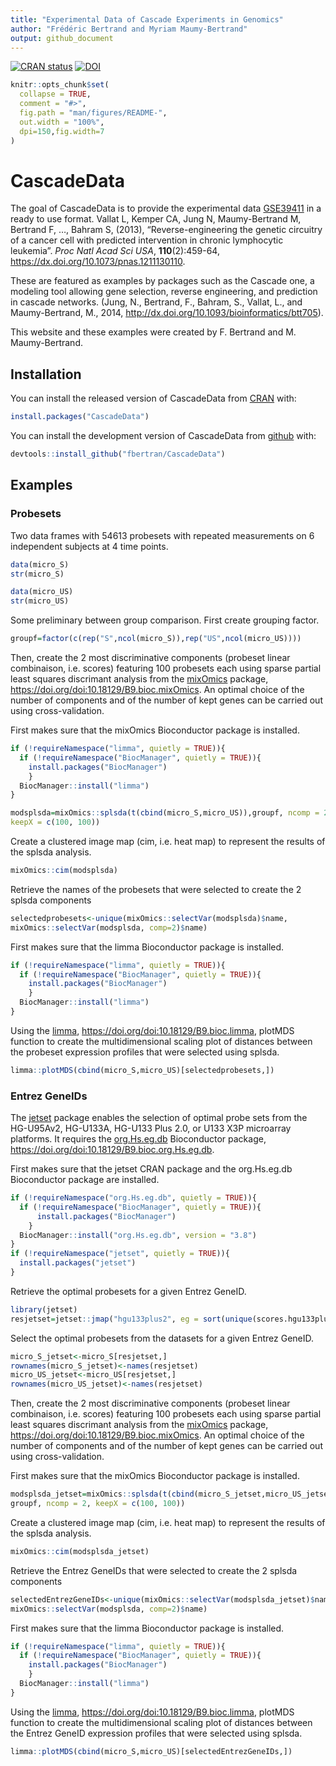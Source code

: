 ```yaml
---
title: "Experimental Data of Cascade Experiments in Genomics"
author: "Frédéric Bertrand and Myriam Maumy-Bertrand"
output: github_document
---
```


[![CRAN status](https://www.r-pkg.org/badges/version/CascadeData)](https://cran.r-project.org/package=CascadeData)
[![DOI](https://zenodo.org/badge/167803258.svg)](https://zenodo.org/badge/latestdoi/167803258)

<!-- README.md is generated from README.Rmd. Please edit that file -->

```r
knitr::opts_chunk$set(
  collapse = TRUE,
  comment = "#>",
  fig.path = "man/figures/README-",
  out.width = "100%",
  dpi=150,fig.width=7
)
```
# CascadeData

The goal of CascadeData is to provide the experimental data [GSE39411](https://www.ncbi.nlm.nih.gov/geo/query/acc.cgi?acc=GSE39411) in a ready to use format. Vallat L, Kemper CA, Jung N, Maumy-Bertrand M, Bertrand F, ..., Bahram S, (2013), "Reverse-engineering the genetic circuitry of a cancer cell with predicted intervention in chronic lymphocytic leukemia". *Proc Natl Acad Sci USA*, **110**(2):459-64, <https://dx.doi.org/10.1073/pnas.1211130110>.

These are featured as examples by packages such as the Cascade one, a modeling tool allowing gene selection, reverse engineering, and prediction in cascade networks. (Jung, N., Bertrand, F., Bahram, S., Vallat, L., and Maumy-Bertrand, M., 2014, <http://dx.doi.org/10.1093/bioinformatics/btt705>).

This website and these examples were created by F. Bertrand and M. Maumy-Bertrand.


## Installation

You can install the released version of CascadeData from [CRAN](https://CRAN.R-project.org) with:

```r
install.packages("CascadeData")
```

You can install the development version of CascadeData from [github](https://github.com) with:

```r
devtools::install_github("fbertran/CascadeData")
```
## Examples

### Probesets
Two data frames with 54613 probesets with repeated measurements on 6 independent subjects at 4 time points.

```r
data(micro_S)
str(micro_S)
```

```r
data(micro_US)
str(micro_US)
```

Some preliminary between group comparison. First create grouping factor.
```r
groupf=factor(c(rep("S",ncol(micro_S)),rep("US",ncol(micro_US))))
```

Then, create the 2 most discriminative components (probeset linear combinaison, i.e. scores) featuring 100 probesets each using sparse partial least squares discrimant analysis from the [mixOmics](https://www.bioconductor.org/packages/release/bioc/html/mixOmics.html) package, [https://doi.org/doi:10.18129/B9.bioc.mixOmics](doi:10.18129/B9.bioc.mixOmics). An optimal choice of the number of components and of the number of kept genes can be carried out using cross-validation.

First makes sure that the mixOmics Bioconductor package is installed.
```r
if (!requireNamespace("limma", quietly = TRUE)){
  if (!requireNamespace("BiocManager", quietly = TRUE)){
    install.packages("BiocManager")
    }
  BiocManager::install("limma")
}
```

```r
modsplsda=mixOmics::splsda(t(cbind(micro_S,micro_US)),groupf, ncomp = 2, 
keepX = c(100, 100))
```

Create a clustered image map (cim, i.e. heat map) to represent the results of the splsda analysis.

```r
mixOmics::cim(modsplsda)
```

Retrieve the names of the probesets that were selected to create the 2 splsda components

```r
selectedprobesets<-unique(mixOmics::selectVar(modsplsda)$name,
mixOmics::selectVar(modsplsda, comp=2)$name)
```

First makes sure that the limma Bioconductor package is installed.
```r
if (!requireNamespace("limma", quietly = TRUE)){
  if (!requireNamespace("BiocManager", quietly = TRUE)){
    install.packages("BiocManager")
    }
  BiocManager::install("limma")
}
```

Using the [limma](http://bioconductor.org/packages/release/bioc/html/limma.html), [https://doi.org/doi:10.18129/B9.bioc.limma](doi:10.18129/B9.bioc.limma), plotMDS function to create the multidimensional scaling plot of distances between the probeset expression profiles that were selected using splsda.
```r
limma::plotMDS(cbind(micro_S,micro_US)[selectedprobesets,])
```

### Entrez GeneIDs

The [jetset](https://cran.r-project.org/package=jetset) package enables the selection of optimal probe sets from the HG-U95Av2, HG-U133A, HG-U133 Plus 2.0, or U133 X3P microarray platforms. It requires the [org.Hs.eg.db](https://bioconductor.org/packages/release/data/annotation/html/org.Hs.eg.db.html) Bioconductor package, [https://doi.org/doi:10.18129/B9.bioc.org.Hs.eg.db](doi:10.18129/B9.bioc.org.Hs.eg.db).


First makes sure that the jetset CRAN package and the org.Hs.eg.db Bioconductor package are installed.
```r
if (!requireNamespace("org.Hs.eg.db", quietly = TRUE)){
  if (!requireNamespace("BiocManager", quietly = TRUE)){
      install.packages("BiocManager")
    }
  BiocManager::install("org.Hs.eg.db", version = "3.8")
}
if (!requireNamespace("jetset", quietly = TRUE)){
  install.packages("jetset")
}
```

Retrieve the optimal probesets for a given Entrez GeneID.
```r
library(jetset)
resjetset=jetset::jmap("hgu133plus2", eg = sort(unique(scores.hgu133plus2$EntrezID)))
```

Select the optimal probesets from the datasets for a given Entrez GeneID.
```r
micro_S_jetset<-micro_S[resjetset,]
rownames(micro_S_jetset)<-names(resjetset)
micro_US_jetset<-micro_US[resjetset,]
rownames(micro_US_jetset)<-names(resjetset)
```

Then, create the 2 most discriminative components (probeset linear combinaison, i.e. scores) featuring 100 probesets each using sparse partial least squares discrimant analysis from the [mixOmics](https://www.bioconductor.org/packages/release/bioc/html/mixOmics.html) package, [https://doi.org/doi:10.18129/B9.bioc.mixOmics](doi:10.18129/B9.bioc.mixOmics). An optimal choice of the number of components and of the number of kept genes can be carried out using cross-validation.

First makes sure that the mixOmics Bioconductor package is installed.
```r
modsplsda_jetset=mixOmics::splsda(t(cbind(micro_S_jetset,micro_US_jetset)), 
groupf, ncomp = 2, keepX = c(100, 100))
```

Create a clustered image map (cim, i.e. heat map) to represent the results of the splsda analysis.

```r
mixOmics::cim(modsplsda_jetset)
```

Retrieve the Entrez GeneIDs that were selected to create the 2 splsda components

```r
selectedEntrezGeneIDs<-unique(mixOmics::selectVar(modsplsda_jetset)$name,
mixOmics::selectVar(modsplsda, comp=2)$name)
```

First makes sure that the limma Bioconductor package is installed.
```r
if (!requireNamespace("limma", quietly = TRUE)){
  if (!requireNamespace("BiocManager", quietly = TRUE)){
    install.packages("BiocManager")
    }
  BiocManager::install("limma")
}
```

Using the [limma](http://bioconductor.org/packages/release/bioc/html/limma.html), [https://doi.org/doi:10.18129/B9.bioc.limma](doi:10.18129/B9.bioc.limma), plotMDS function to create the multidimensional scaling plot of distances between the Entrez GeneID expression profiles that were selected using splsda.
```r
limma::plotMDS(cbind(micro_S,micro_US)[selectedEntrezGeneIDs,])
```

